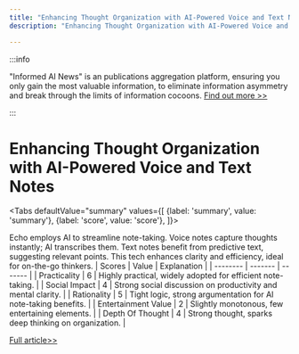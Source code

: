 ```yaml
---
title: "Enhancing Thought Organization with AI-Powered Voice and Text Notes"
description: "Enhancing Thought Organization with AI-Powered Voice and Text Notes"

---
```



:::info

"Informed AI News" is an publications aggregation platform, ensuring you only gain the most valuable information, to eliminate information asymmetry and break through the limits of information cocoons.  [Find out more >>](/)

:::

# Enhancing Thought Organization with AI-Powered Voice and Text Notes


<Tabs
	defaultValue="summary"
	values={[
	{label: 'summary', value: 'summary'},
	{label: 'score', value: 'score'},
]}>
<TabItem value="summary">


Echo employs AI to streamline note-taking. Voice notes capture thoughts instantly; AI transcribes them. Text notes benefit from predictive text, suggesting relevant points. This tech enhances clarity and efficiency, ideal for on-the-go thinkers.
</TabItem>
<TabItem value="score">
	| Scores     | Value   | Explanation |
	| -------- | ------- | ------- |
	| Practicality  | 6    | Highly practical, widely adopted for efficient note-taking.    |
	| Social Impact | 4     | Strong social discussion on productivity and mental clarity.    |
	| Rationality    | 5    | Tight logic, strong argumentation for AI note-taking benefits.    |
	| Entertainment Value    | 2    | Slightly monotonous, few entertaining elements.    |
	| Depth Of Thought    | 4    | Strong thought, sparks deep thinking on organization.    |
</TabItem>
</Tabs>

[Full article>>](https://www.echonotes.ai/)
